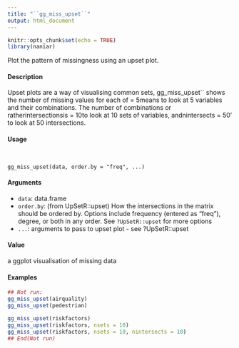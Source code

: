 ```yaml
---
title: "``gg_miss_upset``"
output: html_document
---
```


```r
knitr::opts_chunk$set(echo = TRUE)
library(naniar)
```

Plot the pattern of missingness using an upset plot.

####  Description 

Upset plots are a way of visualising common sets, gg_miss_upset`` shows the number of missing values for each of = 5means to look at 5 variables and their combinations. The number of combinations or ratherintersectionsis = 10to look at 10 sets of variables, andnintersects = 50' to look at 50 intersections.

####  Usage 
<pre><code>

gg_miss_upset(data, order.by = "freq", ...)
</code></pre>
#### Arguments 

* ``data``: data.frame
* ``order.by``: (from UpSetR::upset) How the intersections in the matrix should be ordered by.
Options include frequency (entered as "freq"), degree, or both in any order. See ``?UpSetR::upset`` for more options
* ``...``: arguments to pass to upset plot - see ?UpSetR::upset

#### Value 

a ggplot visualisation of missing data

#### Examples 
```r

## Not run:
gg_miss_upset(airquality)
gg_miss_upset(pedestrian)
```


```r
gg_miss_upset(riskfactors)
gg_miss_upset(riskfactors, nsets = 10)
gg_miss_upset(riskfactors, nsets = 10, nintersects = 10)
## End(Not run)
```